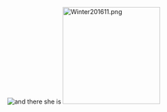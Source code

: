[[File:KanColle-151010-19512918.png|thumb|and there she is]]
[[File:Winter201611.png|thumb|220x220px]]